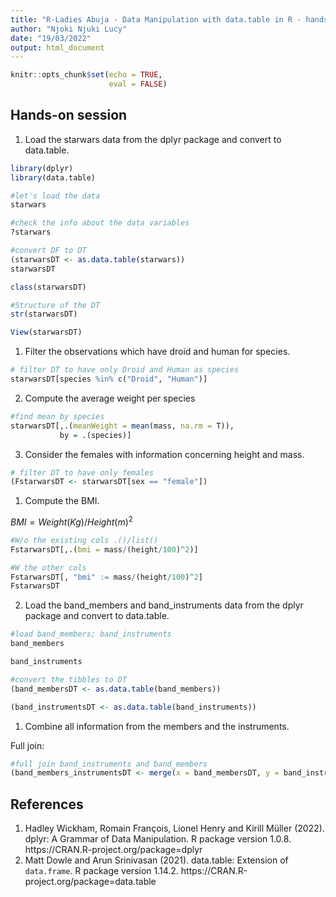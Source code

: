 ---
title: "R-Ladies Abuja - Data Manipulation with data.table in R - hands on session"
author: "Njoki Njuki Lucy"
date: "19/03/2022"
output: html_document
---

```{r setup, include=FALSE}
knitr::opts_chunk$set(echo = TRUE,
                      eval = FALSE)
```

## Hands-on session

1. Load the starwars data from the dplyr package and convert to data.table.

```{r load_dplyr_package}
library(dplyr)
library(data.table)
```

```{r load_starwars_dataframe}
#let's load the data
starwars

#check the info about the data variables
?starwars
```

```{r convert_DF_to_DT}
#convert DF to DT
(starwarsDT <- as.data.table(starwars))
starwarsDT

class(starwarsDT)
```

```{r str_starwarsDT}
#Structure of the DT
str(starwarsDT)

View(starwarsDT)
```


  1. Filter the observations which have droid and human for species.
  
```{r filter_rows}
# filter DT to have only Droid and Human as species
starwarsDT[species %in% c("Droid", "Human")]
```
  
  2. Compute the average weight per species
  
```{r create_new_cols}
#find mean by species
starwarsDT[,.(meanWeight = mean(mass, na.rm = T)),
           by = .(species)]
```
  
  3. Consider the females with information concerning height and mass.
  
```{r filter_data_with_females}
# filter DT to have only females
(FstarwarsDT <- starwarsDT[sex == "female"])
```

  1. Compute the BMI.
  
  $BMI = Weight(Kg)/{Height(m)}^{2}$
  
```{r calc_BMI}
#W/o the existing cols .()/list()
FstarwarsDT[,.(bmi = mass/(height/100)^2)]

#W the other cols
FstarwarsDT[, "bmi" := mass/(height/100)^2]
FstarwarsDT
```
  
  
2. Load the band_members and band_instruments data from the dplyr package and convert to data.table.

```{r load_band_tibbles}
#load band_members; band_instruments
band_members

band_instruments
```

```{r convert_band_tiblles_to_DT}
#convert the tibbles to DT
(band_membersDT <- as.data.table(band_members))

(band_instrumentsDT <- as.data.table(band_instruments))
```

  1. Combine all information from the members and the instruments.
  
Full join:
  
```{r band_members_instrumentsDT}
#full join band_instruments and band_members
(band_members_instrumentsDT <- merge(x = band_membersDT, y = band_instrumentsDT, by = "name", all = TRUE))
```

## References

1. Hadley Wickham, Romain François, Lionel Henry and Kirill Müller (2022). dplyr: A Grammar of Data Manipulation. R package version 1.0.8. https://CRAN.R-project.org/package=dplyr
2. Matt Dowle and Arun Srinivasan (2021). data.table: Extension of `data.frame`. R package version 1.14.2. https://CRAN.R-project.org/package=data.table